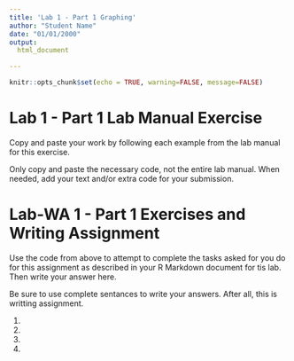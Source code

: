 ```yaml
---
title: 'Lab 1 - Part 1 Graphing'
author: "Student Name"
date: "01/01/2000"
output: 
  html_document

---
```


```r
knitr::opts_chunk$set(echo = TRUE, warning=FALSE, message=FALSE)
```

# Lab 1 - Part 1 Lab Manual Exercise

Copy and paste your work by following each example from the lab manual for this exercise. 

Only copy and paste the necessary code, not the entire lab manual. 
When needed, add your text and/or extra code for your submission.

# Lab-WA 1 - Part 1 Exercises and Writing Assignment


Use the code from above to attempt to complete the tasks asked for you do for this assignment as described in your R Markdown document for tis lab. 
Then write your answer here.

Be sure to use complete sentances to write your answers. After all, this is writting assignment.

1.
2.
3.
4.

